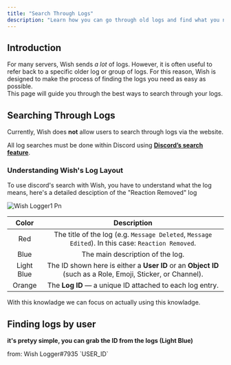 ```yaml
---
title: "Search Through Logs"
description: "Learn how you can go through old logs and find what you need quickly."
---
```


## **Introduction**

For many servers, Wish sends _a lot_ of logs. However, it is often useful to refer back to a specific older log or group of logs. For this reason, Wish is designed to make the process of finding the logs you need as easy as possible.\
This page will guide you through the best ways to search through your logs.

## **Searching Through Logs**

Currently, Wish does **not** allow users to search through logs via the website.

All log searches must be done within Discord using [**Discord’s search feature**](https://support.discord.com/hc/en-us/articles/115000468588-Using-Search).

### Understanding Wish's Log Layout

To use discord's search with Wish, you have to understand what the log means, here's a detailed desciption of the "Reaction Removed" log

![Wish Logger1 Pn](/images/WishLogger1.png)

| **Color**  | **Description**                                                                                             |
| :--------: | :---------------------------------------------------------------------------------------------------------: |
| Red        | The title of the log (e.g. `Message Deleted`, `Message Edited`). In this case: `Reaction Removed`.          |
| Blue       | The main description of the log.                                                                            |
| Light Blue | The ID shown here is either a **User ID** or an **Object ID** (such as a Role, Emoji, Sticker, or Channel). |
| Orange     | The **Log ID** — a unique ID attached to each log entry.                                                    |

With this knowladge we can focus on actually using this knowladge.

## **Finding logs by user**

**it's pretyy simple, you can grab the ID from the logs (Light Blue)**

<AccordionGroup>
  <Accordion title="Wish Logger">
    from: Wish Logger#7935 `USER_ID`
  </Accordion>
  <Accordion title="Wish Logger Pro" icon="sparkles">
    
  </Accordion>
</AccordionGroup>